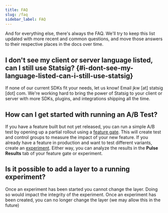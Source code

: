 ```yaml
---
title: FAQ
slug: /faq
sidebar_label: FAQ
---
```


And for everything else, there's always the FAQ.  We'll try to keep this list updated with more recent and common questions, and move those answers to their respective places in the docs over time.

## I don't see my client or server language listed, can I still use Statsig? {#i-dont-see-my-language-listed-can-i-still-use-statsig}

If none of our current SDKs fit your needs, let us know! Email jkw [at] statsig [dot]
com. We're working hard to bring the power of Statsig to your client or server
with more SDKs, plugins, and integrations shipping all the time.

## How can I get started with running an A/B Test?

If you have a feature built but not yet released, you can run a simple A/B test by opening up a partial rollout using a [feature gate](/guides/first-feature). This will create test and control groups to measure the impact of your new feature. If you already have a feature in production and want to test different variants, create an [experiment](/guides/abn-tests). Either way, you can analyze the results in the **Pulse Results** tab of your feature gate or experiment.  


## Is it possible to add a layer to a running experiment?

Once an experiment has been started you cannot change the layer. Doing so would impact the integrity of the experiment. Once an experiment has been created, you can no longer change the layer (we may allow this in the future)
